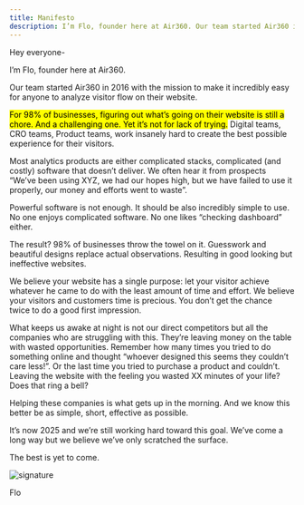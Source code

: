 ```yaml
---
title: Manifesto
description: I’m Flo, founder here at Air360. Our team started Air360 in 2016 with the mission to make it incredibly easy for anyone to analyze visitor flow on their website.
---
```


Hey everyone-

I’m Flo, founder here at Air360.

Our team started Air360 in 2016 with the mission to make it incredibly easy for anyone to analyze visitor flow on their website.

<mark>For 98% of businesses, figuring out what’s going on their website is still a chore. And a challenging one. Yet it’s not for lack of trying.</mark>
Digital teams, CRO teams, Product teams, work insanely hard to create the best possible experience for their visitors.

Most analytics products are either complicated stacks, complicated (and costly) software that doesn’t deliver.
We often hear it from prospects “We’ve been using XYZ, we had our hopes high, but we have failed to use it properly, our money and efforts went to waste”.

Powerful software is not enough. It should be also incredibly simple to use.
No one enjoys complicated software. No one likes “checking dashboard” either.

The result? 98% of businesses throw the towel on it.
Guesswork and beautiful designs replace actual observations.
Resulting in good looking but ineffective websites.

We believe your website has a single purpose: let your visitor achieve whatever he came to do with the least amount of time and effort.
We believe your visitors and customers time is precious.
You don’t get the chance twice to do a good first impression.

What keeps us awake at night is not our direct competitors but all the companies who are struggling with this.
They’re leaving money on the table with wasted opportunities.
Remember how many times you tried to do something online and thought “whoever designed this seems they couldn’t care less!”.
Or the last time you tried to purchase a product and couldn’t. Leaving the website with the feeling you wasted XX minutes of your life?
Does that ring a bell?

Helping these companies is what gets up in the morning.
And we know this better be as simple, short, effective as possible.

It’s now 2025 and we’re still working hard toward this goal.
We’ve come a long way but we believe we’ve only scratched the surface.

The best is yet to come.

<img src="/images/manifesto-sign.svg" className="w-40 h-auto" alt="signature"/>

Flo
